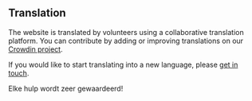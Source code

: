 <script>
</script>

## <Languages size="18" class="mr-1 inline-block align-baseline" /> Translation

The website is translated by volunteers using a collaborative translation platform.
You can contribute by adding or improving translations on our <a href="https://crowdin.com/project/gpxstudio" target="_blank">Crowdin project</a>.

If you would like to start translating into a new language, please <a href="#contact">get in touch</a>.

Elke hulp wordt zeer gewaardeerd!
